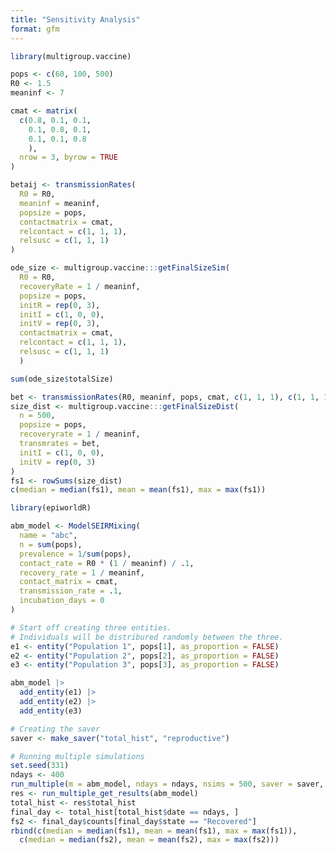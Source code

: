 ```yaml
---
title: "Sensitivity Analysis"
format: gfm
---
```


```r
library(multigroup.vaccine)

pops <- c(60, 100, 500)
R0 <- 1.5
meaninf <- 7

cmat <- matrix(
  c(0.8, 0.1, 0.1,
    0.1, 0.8, 0.1,
    0.1, 0.1, 0.8
    ),
  nrow = 3, byrow = TRUE
)

betaij <- transmissionRates(
  R0 = R0,
  meaninf = meaninf,
  popsize = pops,
  contactmatrix = cmat,
  relcontact = c(1, 1, 1),
  relsusc = c(1, 1, 1)
)

ode_size <- multigroup.vaccine:::getFinalSizeSim(
  R0 = R0,
  recoveryRate = 1 / meaninf,
  popsize = pops,
  initR = rep(0, 3),
  initI = c(1, 0, 0),
  initV = rep(0, 3),
  contactmatrix = cmat,
  relcontact = c(1, 1, 1),
  relsusc = c(1, 1, 1)
  )

sum(ode_size$totalSize)
```

```r
bet <- transmissionRates(R0, meaninf, pops, cmat, c(1, 1, 1), c(1, 1, 1))
size_dist <- multigroup.vaccine:::getFinalSizeDist(
  n = 500,
  popsize = pops,
  recoveryrate = 1 / meaninf,
  transmrates = bet,
  initI = c(1, 0, 0),
  initV = rep(0, 3)
)
fs1 <- rowSums(size_dist)
c(median = median(fs1), mean = mean(fs1), max = max(fs1))
```

```r
library(epiworldR)

abm_model <- ModelSEIRMixing(
  name = "abc",
  n = sum(pops),
  prevalence = 1/sum(pops),
  contact_rate = R0 * (1 / meaninf) / .1,
  recovery_rate = 1 / meaninf,
  contact_matrix = cmat,
  transmission_rate = .1,
  incubation_days = 0
)

# Start off creating three entities.
# Individuals will be distribured randomly between the three.
e1 <- entity("Population 1", pops[1], as_proportion = FALSE)
e2 <- entity("Population 2", pops[2], as_proportion = FALSE)
e3 <- entity("Population 3", pops[3], as_proportion = FALSE)

abm_model |>
  add_entity(e1) |>
  add_entity(e2) |>
  add_entity(e3)

# Creating the saver
saver <- make_saver("total_hist", "reproductive")

# Running multiple simulations
set.seed(331)
ndays <- 400
run_multiple(m = abm_model, ndays = ndays, nsims = 500, saver = saver, nthreads = 1)
res <- run_multiple_get_results(abm_model)
total_hist <- res$total_hist
final_day <- total_hist[total_hist$date == ndays, ]
fs2 <- final_day$counts[final_day$state == "Recovered"]
rbind(c(median = median(fs1), mean = mean(fs1), max = max(fs1)),
  c(median = median(fs2), mean = mean(fs2), max = max(fs2)))
```
